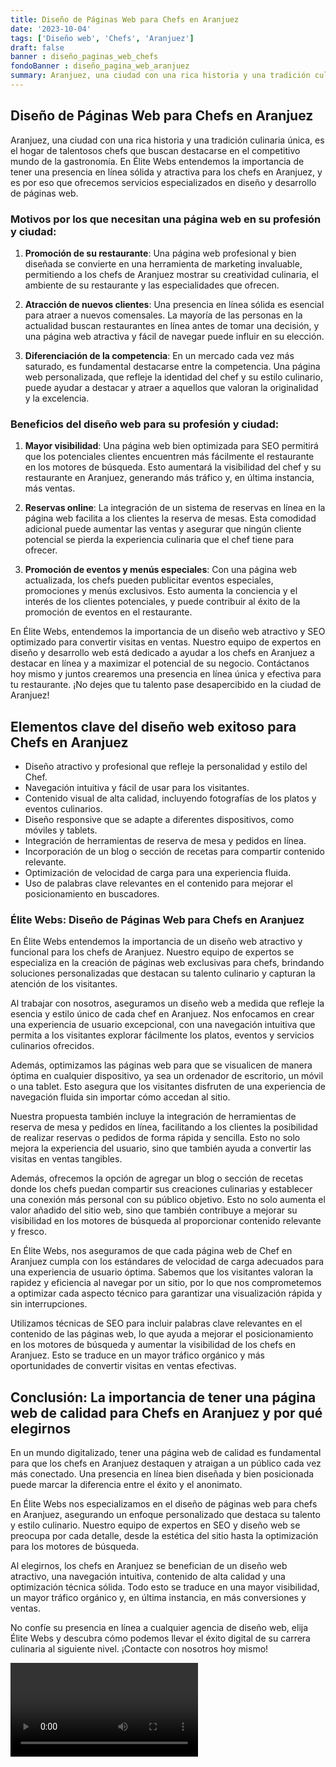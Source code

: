```yaml
---
title: Diseño de Páginas Web para Chefs en Aranjuez
date: '2023-10-04'
tags: ['Diseño web', 'Chefs', 'Aranjuez']
draft: false
banner : diseño_paginas_web_chefs
fondoBanner : diseño_pagina_web_aranjuez
summary: Aranjuez, una ciudad con una rica historia y una tradición culinaria única, es el hogar de talentosos chefs que buscan destacarse en el competitivo mundo de la gastronomía. En Élite Webs entendemos la importancia de tener una presencia en línea sólida y atractiva para los chefs en Aranjuez, y es por eso que ofrecemos servicios especializados en diseño y desarrollo de páginas web.
---
```


## Diseño de Páginas Web para Chefs en Aranjuez

Aranjuez, una ciudad con una rica historia y una tradición culinaria única, es el hogar de talentosos chefs que buscan destacarse en el competitivo mundo de la gastronomía. En Élite Webs entendemos la importancia de tener una presencia en línea sólida y atractiva para los chefs en Aranjuez, y es por eso que ofrecemos servicios especializados en diseño y desarrollo de páginas web.

### Motivos por los que necesitan una página web en su profesión y ciudad:

1. **Promoción de su restaurante**: Una página web profesional y bien diseñada se convierte en una herramienta de marketing invaluable, permitiendo a los chefs de Aranjuez mostrar su creatividad culinaria, el ambiente de su restaurante y las especialidades que ofrecen.

2. **Atracción de nuevos clientes**: Una presencia en línea sólida es esencial para atraer a nuevos comensales. La mayoría de las personas en la actualidad buscan restaurantes en línea antes de tomar una decisión, y una página web atractiva y fácil de navegar puede influir en su elección.

3. **Diferenciación de la competencia**: En un mercado cada vez más saturado, es fundamental destacarse entre la competencia. Una página web personalizada, que refleje la identidad del chef y su estilo culinario, puede ayudar a destacar y atraer a aquellos que valoran la originalidad y la excelencia.

### Beneficios del diseño web para su profesión y ciudad:

1. **Mayor visibilidad**: Una página web bien optimizada para SEO permitirá que los potenciales clientes encuentren más fácilmente el restaurante en los motores de búsqueda. Esto aumentará la visibilidad del chef y su restaurante en Aranjuez, generando más tráfico y, en última instancia, más ventas.

2. **Reservas online**: La integración de un sistema de reservas en línea en la página web facilita a los clientes la reserva de mesas. Esta comodidad adicional puede aumentar las ventas y asegurar que ningún cliente potencial se pierda la experiencia culinaria que el chef tiene para ofrecer.

3. **Promoción de eventos y menús especiales**: Con una página web actualizada, los chefs pueden publicitar eventos especiales, promociones y menús exclusivos. Esto aumenta la conciencia y el interés de los clientes potenciales, y puede contribuir al éxito de la promoción de eventos en el restaurante.

En Élite Webs, entendemos la importancia de un diseño web atractivo y SEO optimizado para convertir visitas en ventas. Nuestro equipo de expertos en diseño y desarrollo web está dedicado a ayudar a los chefs en Aranjuez a destacar en línea y a maximizar el potencial de su negocio. Contáctanos hoy mismo y juntos crearemos una presencia en línea única y efectiva para tu restaurante. ¡No dejes que tu talento pase desapercibido en la ciudad de Aranjuez!

<GifSeo />

<Cta />

## Elementos clave del diseño web exitoso para Chefs en Aranjuez

- Diseño atractivo y profesional que refleje la personalidad y estilo del Chef.
- Navegación intuitiva y fácil de usar para los visitantes.
- Contenido visual de alta calidad, incluyendo fotografías de los platos y eventos culinarios.
- Diseño responsive que se adapte a diferentes dispositivos, como móviles y tablets.
- Integración de herramientas de reserva de mesa y pedidos en línea.
- Incorporación de un blog o sección de recetas para compartir contenido relevante.
- Optimización de velocidad de carga para una experiencia fluida.
- Uso de palabras clave relevantes en el contenido para mejorar el posicionamiento en buscadores.

### Élite Webs: Diseño de Páginas Web para Chefs en Aranjuez

En Élite Webs entendemos la importancia de un diseño web atractivo y funcional para los chefs de Aranjuez. Nuestro equipo de expertos se especializa en la creación de páginas web exclusivas para chefs, brindando soluciones personalizadas que destacan su talento culinario y capturan la atención de los visitantes.

Al trabajar con nosotros, aseguramos un diseño web a medida que refleje la esencia y estilo único de cada chef en Aranjuez. Nos enfocamos en crear una experiencia de usuario excepcional, con una navegación intuitiva que permita a los visitantes explorar fácilmente los platos, eventos y servicios culinarios ofrecidos.

Además, optimizamos las páginas web para que se visualicen de manera óptima en cualquier dispositivo, ya sea un ordenador de escritorio, un móvil o una tablet. Esto asegura que los visitantes disfruten de una experiencia de navegación fluida sin importar cómo accedan al sitio.

Nuestra propuesta también incluye la integración de herramientas de reserva de mesa y pedidos en línea, facilitando a los clientes la posibilidad de realizar reservas o pedidos de forma rápida y sencilla. Esto no solo mejora la experiencia del usuario, sino que también ayuda a convertir las visitas en ventas tangibles.

Además, ofrecemos la opción de agregar un blog o sección de recetas donde los chefs puedan compartir sus creaciones culinarias y establecer una conexión más personal con su público objetivo. Esto no solo aumenta el valor añadido del sitio web, sino que también contribuye a mejorar su visibilidad en los motores de búsqueda al proporcionar contenido relevante y fresco.

En Élite Webs, nos aseguramos de que cada página web de Chef en Aranjuez cumpla con los estándares de velocidad de carga adecuados para una experiencia de usuario óptima. Sabemos que los visitantes valoran la rapidez y eficiencia al navegar por un sitio, por lo que nos comprometemos a optimizar cada aspecto técnico para garantizar una visualización rápida y sin interrupciones.

Utilizamos técnicas de SEO para incluir palabras clave relevantes en el contenido de las páginas web, lo que ayuda a mejorar el posicionamiento en los motores de búsqueda y aumentar la visibilidad de los chefs en Aranjuez. Esto se traduce en un mayor tráfico orgánico y más oportunidades de convertir visitas en ventas efectivas.

## Conclusión: La importancia de tener una página web de calidad para Chefs en Aranjuez y por qué elegirnos

En un mundo digitalizado, tener una página web de calidad es fundamental para que los chefs en Aranjuez destaquen y atraigan a un público cada vez más conectado. Una presencia en línea bien diseñada y bien posicionada puede marcar la diferencia entre el éxito y el anonimato.

En Élite Webs nos especializamos en el diseño de páginas web para chefs en Aranjuez, asegurando un enfoque personalizado que destaca su talento y estilo culinario. Nuestro equipo de expertos en SEO y diseño web se preocupa por cada detalle, desde la estética del sitio hasta la optimización para los motores de búsqueda.

Al elegirnos, los chefs en Aranjuez se benefician de un diseño web atractivo, una navegación intuitiva, contenido de alta calidad y una optimización técnica sólida. Todo esto se traduce en una mayor visibilidad, un mayor tráfico orgánico y, en última instancia, en más conversiones y ventas.

No confíe su presencia en línea a cualquier agencia de diseño web, elija Élite Webs y descubra cómo podemos llevar el éxito digital de su carrera culinaria al siguiente nivel. ¡Contacte con nosotros hoy mismo!

<Video />

<CtaBot job='Chefs' city='Aranjuez'/>

<Gmaps query='Aranjuez+españa+maps' />